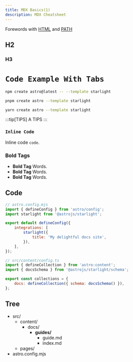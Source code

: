 ```yaml
---
title: MDX Basics(1)
description: MDX Cheatsheet
---
```



Forewords with [HTML](https://astro.build) and [PATH](/manual-setup/)

## H2

### H3

# `Code Example With Tabs`
<Tabs>
<TabItem label="npm">

```sh
npm create astro@latest -- --template starlight
```

</TabItem>
<TabItem label="pnpm">

```sh
pnpm create astro --template starlight
```

</TabItem>
<TabItem label="Yarn">

```sh
yarn create astro --template starlight
```

</TabItem>
</Tabs>

:::tip[TIPS]
A TIPS
:::

### `Inline Code`

Inline code `code`.


### Bold Tags
- **Bold Tag** Words.
- **Bold Tag** Words.
- **Bold Tag** Words.


## Code 

```js ins={8}
// astro.config.mjs
import { defineConfig } from 'astro/config';
import starlight from '@astrojs/starlight';

export default defineConfig({
	integrations: [
		starlight({
			title: 'My delightful docs site',
		}),
	],
});
```


```js ins={3,6}
// src/content/config.ts
import { defineCollection } from 'astro:content';
import { docsSchema } from '@astrojs/starlight/schema';

export const collections = {
	docs: defineCollection({ schema: docsSchema() }),
};
```

## Tree


<FileTree>

- src/
  - content/
    - docs/
      - **guides/**
        - guide.md
        - index.md
  - pages/
- astro.config.mjs

</FileTree>
